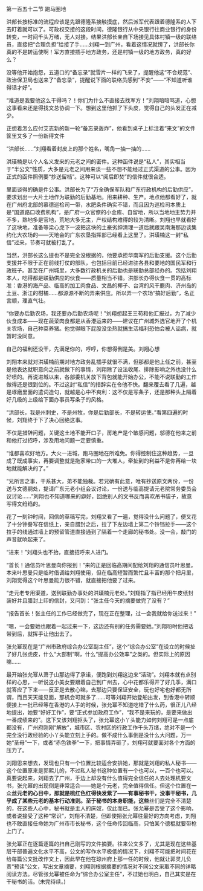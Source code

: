 

第一百五十二节 跑马圈地

洪部长按标准的流程应该是先跟德隆系接触摸底，然后派军代表跟着德隆系的人下去盯着就可以了。可政权交接的这段时间，德隆银行从中央银行往商业银行的身份转变，一时间千头万绪，无人对接。结果洪部长亲自下场接见具体村镇一级的联络员，直接把“合理负担”给接了手……刘翔一到广州，看着这情况就愣了，洪部长你真的不是转运使啊！军方直接插手地方政务，还是村镇一级的地方政务，真的好么？

没等他开始抱怨，五道口的“备忘录”就雪片一样的飞来了，提醒他这“不合规范”、政治保卫局也送来了“备忘录”，提醒说下面的联络员感到“不安”――“不知道听谁得话才好”。

“难道是我要他这么干得吗？！你们为什么不直接去找军方！”刘翔暗暗骂道，心想这事看来还是得找文总协调一下。想到这里他抓了下头皮，觉得自己的头发正在减少。

正想着怎么应付艾志新的新一轮“备忘录轰炸”，他看到桌子上标注着“来文”的文件筐里又多了一份新得文件

“洪部长……”刘翔看着封皮上的那个姓名，嘴角一抽一抽的……

洪璜楠是以个人名义发来的元老之间的密件。这种函件说是“私人”，其实相当于“半公文”性质，大多是元老之间用来谈一些不想不能经过正式渠道的公事。因为正式的函件照例要“抄送留档”。这种可以“阅后即焚”的信件就很合适。

里面谈得的确是件公事。洪部长为了“万全确保军队和广东行政机构的后勤供应”，要求划出一大片土地作为联勤的后勤基地。用来耕种、生产。地点他都看好了，就在广州府北部的慕德巡检司一带，水肥条件确实不错，而且因为巡检司本质上是“国道路口收费机构”，是广府一众官僚的小金库、自留地，所以当地地主势力并不多，熟地多是官地，荒地大多无主，产权结构难得的较为清晰。刘翔也早就看好了这块地，准备等梁心虎下一波把这块的土豪劣绅清理一道后就跟吴南海那边谈集约化大农场的――天地会的广东农垦指挥部已经看上这里了。洪璜楠这一封“私信”过来，节奏可就被打乱了。

当然，洪部长这么提也不是完全没根据的，他要承担华南军的后勤支援。这个后勤支援并不限于正在前线打仗的部队，也包括目前已经进驻各县和要地的国民军和行政班子。甚至在广州城里，大多数行政机关的后勤也是联勤总部经办的。包括刘翔本人，吃得都是联勤供应的伙食――质量相当不错。洪部长办得伙食一贯的高标准：香港的海产品、临高的加工肉食品、文昌的椰子、台湾的风干鹿肉、济州岛的土豆、浙江的柑橘……都源源不断的弄来供应。所以弄一个农场“搞好后勤”，名正言顺，理直气壮。

“你要办后勤农场，我还要办后勤农场呢！”刘翔想起王三苟和他汇报过，为了减少伙食成本――现在蔬菜肉食都是从香港运来的――建议在广州城外选官地开了个机关农场，自己种菜养猪。他觉得眼下屁股没坐热就搞生活福利恐怕会被人诟病，就暂时没同意。

自己的福利还没干，先满足你的，哼哼，你想得倒是美。刘翔心想

刘翔本来就对洪璜楠前期对地方政务乱插手就很不满，但那都是他上任之前，甚至是他表达就职意向之前就做下的事情，刘翔除了设法收尾、排除影响之外也没什么好喷的。再说进城以来，各部委机关放下背包就能开始办公，不能不说联勤的工作做得还是很到位的。不过这封“私信”的措辞实在令他不快。翻来覆去看了几遍，越是琢磨里面的遣词造句，就越是心中不爽利：这不仅是写条子，还是那种头上隔着好几级的上级给下面办事员写条子的风格。

“洪部长，我是州刺史，不是州牧，你是后勤部长，不是转运使。”看第四遍的时候，刘翔终于下了决心回绝这事。

不仅是措辞问题，关键这土地不能开口子，房地产是个敏感问题，邬德在他来之前和他打过招呼，涉及用地问题一定要慎重。

“谁都喜欢好地方。大火一进城，跑马圈地在所难免。你得控制住这种趋势，一旦成了既成事实，再要调整就是拖家带口的一大堆人，牵扯到的利益不是你再给一块地就能解决的了。”

“兄所言之事，干系甚大，弟不能独裁。若兄确有此意，唯有抄送原文两份，一份送与文德嗣处，提请广东元老小组会议讨论，一份送与临高提请元老院常务委员会议讨论……”刘翔也不知道哪来的癖好，回绝别人的文书反而喜欢吊书袋子，故意写得文绉绉的。

花了一刻钟时间，回信的草稿写完，刘翔又看了一遍，觉得没什么问题了，便又花了十分钟誊写在信纸上，亲自腊封之后，拉了下左边墙上第二个铃铛拉手――这个拉手的线通过墙上的预留管道直接通到了隔着一个走廊的秘书处。没一会，敲门的声音就响起来了。

“进来！”刘翔头也不抬，直接招呼来人进门。

“首长！通信员叶思曼向你报到！”来的正是回临高期间配给刘翔的通信员叶思曼。本来叶思曼只是临时借调给刘翔使用，但在临高短暂而繁忙且丰富的那个把月里，刘翔觉得这个叶思曼能力很不错，就直接把他要了过来。

“走元老专用渠道，送到联勤办事处的洪璜楠元老处。”刘翔指了指已经用牛皮纸封装好并且腊封上印的信封，又问到：“张主任今天的摘要做完了没有？”

“报告首长！张主任的工作已经做完了，现在正在整理，过一会我就给你送过来！”

“嗯，一会要她也跟着一起过来一下，这边还有别的任务需要她。”刘翔吩咐他把话带到后，就挥手让他出去了。

张允幂现在是“广州市政府综合办公室副主任”，这个“综合办公室”在设立的时候扯了好几张虎皮，什么“大部制”啊，什么“提高办公效率”之类的。但实际上的原因嘛……

最开始张允幂从萧子山那边得了承诺，便跑到刘翔这边来“活动”。刘翔本就有点别样的心思，一听说这小美女要跟着自己到广州去，心中花都乐得开了好几季，满口就答应了下来――反正是去散心嘛，去那边只要保证安全，玩也好宅也好都无所谓，而且天天能见面，那机会可就多了……可等刘翔开始登船出发，到香港中转顺便接上一批已经等在香港的人手的时候，张允幂不知道吃错了什么药，很正儿八经地提出，她要“好好工作”，要“正式参加政府工作”，“我不是来玩的，是要来做出一番成绩来的”。这下又该刘翔抠头了，张允幂这小丫头能力如何刘翔可是一点底都没有，广州府刚刚“解放”，城市区、农村区的行政工作千头万绪，绝对不是一个完全没行政经验的小丫头能立刻上手的。做不成什么事倒是没什么大问题，万一她“圣母”一下，或者“赤色铁拳”一下，把事情弄砸了，刘翔可就要面对各个方面的压力了。

刘翔思来想去，发现也只有一个位置比较适合安排她，那就是刘翔的私人秘书――这个位置原来是郭熙儿的，不过私人秘书这种位置有一个也可以，一百个也可以。真要说起来，刘翔去了广州，手边上却没有什么值得完全信任的人去处理机要文书，张允幂的出现倒是非常适合――她是个元老，完全值得信任。但这个位置在一众**丝元老的心目中，那就是桃红色红得快发紫了――有事秘书干，没事干秘书，几乎成了某些元老的基本行动准则。至于秘书的本身职能，这些**丝们是完全不清楚的，在这些人心中，秘书就是主人的床奴，仅此而已。张允幂是否受了这个影响，或者说接受了这种“常识”，刘翔不清楚，但即使把张允幂往最好的方向考虑，刘翔也不敢直接任命她为广州市市长秘书，这个任命传回临高，只怕某个德棍就要带枪上门了。

张允幂正在逐篇逐篇的扫自己刚写的文件摘要。往来公文多了，尤其是现在这些基层干部普遍文化水平不高，公文的写作水平极低的情况下，刘翔不可能把时间花在给每篇公文批改作文上，因此早在他在琼州府上那一任的时候，他就让郭灵儿负责“预读”公文，写出文章摘要，刘翔则根据摘要的情况对不同公文采取不同的详略阅读方法。尽管张允幂被任命为“综合办公室主任”，不过她也明白，自己其实是在干秘书的活。(未完待续。)

